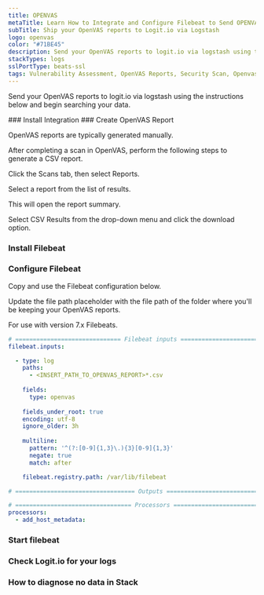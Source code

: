 ```yaml
---
title: OPENVAS
metaTitle: Learn How to Integrate and Configure Filebeat to Send OPENVAS Logs
subTitle: Ship your OpenVAS reports to Logit.io via Logstash
logo: openvas
color: "#71BE45"
description: Send your OpenVAS reports to logit.io via logstash using the instructions below and begin searching your data
stackTypes: logs
sslPortType: beats-ssl
tags: Vulnerability Assessment, OpenVAS Reports, Security Scan, Openvas
---
```


Send your OpenVAS reports to logit.io via logstash using the instructions below and begin searching your data.

<Steps>
  ### Install Integration
  <InstallIntegration/>
  ### Create OpenVAS Report

  OpenVAS reports are typically generated manually.

  After completing a scan in OpenVAS, perform the following steps to generate a CSV report.

  Click the Scans tab, then select Reports.

  Select a report from the list of results.

  This will open the report summary. 

  Select CSV Results from the drop-down menu and click the download option.

  ### Install Filebeat

  <InstallFilebeat />

  ### Configure Filebeat

  Copy and use the Filebeat configuration below.

  Update the file path placeholder with the file path of the folder where you'll be keeping your OpenVAS reports.

  <Callout type="warning">For use with version 7.x Filebeats.</Callout>

  ```yml copy
  # ============================== Filebeat inputs ==============================
  filebeat.inputs:

    - type: log
      paths:
        - <INSERT_PATH_TO_OPENVAS_REPORT>*.csv
      
      fields:
        type: openvas
      
      fields_under_root: true
      encoding: utf-8
      ignore_older: 3h
      
      multiline:
        pattern: '^(?:[0-9]{1,3}\.){3}[0-9]{1,3}'
        negate: true
        match: after

      filebeat.registry.path: /var/lib/filebeat

  # ================================== Outputs ===================================
  ```
  <ConfigureOutput />

  ```yml copy
  # ================================= Processors =================================
  processors:
    - add_host_metadata:
  ```

  ### Start filebeat

  <StartFilebeat />

  ### Check Logit.io for your logs
  <LaunchStack utmMedium="logs" utmCampaign="openvas" source="openvas" />

  ### How to diagnose no data in Stack

  <DiagnoseNoData />
</Steps>